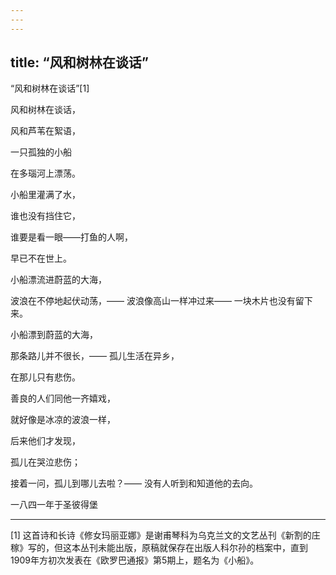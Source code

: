 ```yaml
---
---
---
```

title: “风和树林在谈话”
---



“风和树林在谈话”[1]


风和树林在谈话，

风和芦苇在絮语，

一只孤独的小船

在多瑙河上漂荡。

小船里灌满了水，

谁也没有挡住它，

谁要是看一眼——打鱼的人啊，

早已不在世上。

小船漂流进蔚蓝的大海，

波浪在不停地起伏动荡，—— 波浪像高山一样冲过来—— 一块木片也没有留下来。





小船漂到蔚蓝的大海，

那条路儿并不很长，—— 孤儿生活在异乡，

在那儿只有悲伤。

善良的人们同他一齐嬉戏，

就好像是冰凉的波浪一样，

后来他们才发现，

孤儿在哭泣悲伤；

接着一问，孤儿到哪儿去啦？—— 没有人听到和知道他的去向。

一八四一年于圣彼得堡



* * *



[1] 这首诗和长诗《修女玛丽亚娜》是谢甫琴科为乌克兰文的文艺丛刊《新割的庄稼》写的，但这本丛刊未能出版，原稿就保存在出版人科尔孙的档案中，直到1909年方初次发表在《欧罗巴通报》第5期上，题名为《小船》。